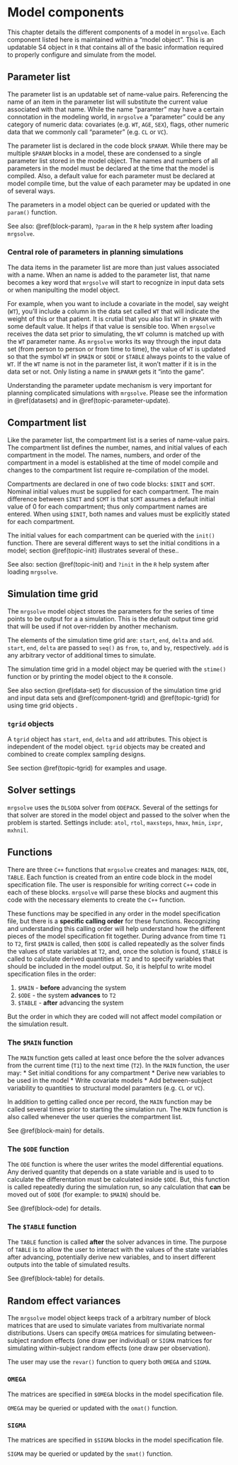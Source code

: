 # Model components

This chapter details the different components of a model in `mrgsolve`.  Each component listed here is maintained within a "model object".  This is an updatable S4 object in `R` that contains all of the basic information required to properly configure and simulate from the model. 

## Parameter list {#component-param}

The parameter list is an updatable set of name-value pairs. Referencing the name of an item in the parameter list will substitute the current value associated with that name.  While the name "paramter" may have a certain connotation in the modeling world, in `mrgsolve` a "parameter" could be any category of numeric data: covariates (e.g. `WT`, `AGE`, `SEX`), flags, other numeric data that we commonly call "parameter" (e.g. `CL` or `VC`).  

The parameter list is declared in the code block `$PARAM`.  While there may be multiple `$PARAM` blocks in a model, these are condensed to a single parameter list stored in the model object.  The names and numbers of all parameters in the model must be declared at the time that 
the model is compiled.  Also, a default value for each parameter must 
be declared at model compile time, but the value of each parameter may be updated in one of several ways. 

The parameters in a model object can be queried or updated with the `param()` function.

See also: \@ref(block-param), `?param` in the `R` help system after loading `mrgsolve`.

### Central role of parameters in planning simulations
The data items in the parameter list are more than just values associated with a name.  When an name is added to the parameter list, that name becomes a key word that `mrgsolve` will start to recognize in input data sets or when manipulting the model object.  

For example, when you want to include a covariate in the model, say weight (`WT`), you'll include a column in the data set called `WT` that will indicate the weight of this or that patient.  It is crutial that you also list `WT` in `$PARAM` with some default value.  It helps if that value is sensible too.  When `mrgsolve`
receives the data set prior to simulating, the `WT` column is matched up with the `WT` parameter name.  As `mrgsolve` works its way through the input data set (from person to person or from time to time), the value of `WT` is updated so that the symbol `WT` in `$MAIN` or `$ODE` or `$TABLE` always points to the value of `WT`.  If the `WT` name is not in the parameter list, it won't matter if it is in the data set or not.  Only listing a name in `$PARAM` gets it "into the game".  

Understanding the parameter update mechanism is very important for planning complicated simulations with `mrgsolve`.  Please see the information in \@ref(datasets) and in \@ref(topic-parameter-update).


## Compartment list {#component-init}
Like the parameter list, the compartment list is a series of name-value pairs.  The compartment list defines the number, names, and initial values of each compartment in the model.     The names, numbers, and order of the compartment in a model is established at the time of model compile and changes to the compartment list require re-compilation of the model.  

Compartments are declared in one of two code blocks: `$INIT` and `$CMT`. Nominal initial values must be supplied for each compartment.  The main difference between `$INIT` and `$CMT` is that `$CMT` assumes a default initial value of 0 for each compartment; thus only compartment names are entered.  When using `$INIT`, both names and values must be explicitly stated for each compartment.  

The initial values for each compartment can be queried with the `init()` function.  There are several different ways to set the initial conditions in a model; section \@ref(topic-init) illustrates several of these.. 

See also: section \@ref(topic-init) and `?init` in the `R` help system after loading `mrgsolve`.

## Simulation time grid {#component-stime}

The `mrgsolve` model object stores the parameters for the series of 
time points to be output for a a simulation.  This is the default output time grid that will be used if not over-ridden by another mechanism.  

The elements of the simulation time grid are: `start`, `end`, `delta` and `add`.  `start`, `end`, `delta` are passed to `seq()` as `from`, `to`, and `by`, respectively. `add` is any arbitrary vector of additional times to simulate.  

The simulation time grid in a model object may be queried with the `stime()` function or by printing the model object to the `R` console. 

See also section \@ref(data-set) for discussion of the simulation time grid and input data sets and \@ref(component-tgrid) and \@ref(topic-tgrid) for using time grid objects . 


### `tgrid` objects {#component-tgrid}

A `tgrid` object has `start`, `end`, `delta` and `add` attributes.  This object is independent of the model object.  `tgrid` objects may be created and combined to create complex sampling designs.

See section \@ref(topic-tgrid) for examples and usage.

## Solver settings
`mrgsolve` uses the `DLSODA` solver from `ODEPACK`. Several of the settings for that solver are stored in the model object and passed to the solver when the problem is started.  Settings include: `atol`, `rtol`, `maxsteps`, `hmax`, `hmin`, `ixpr`, `mxhnil`.  

## Functions

There are three `C++` functions that `mrgsolve` creates and manages: `MAIN`, `ODE`, `TABLE`. Each 
function is created from an entire code block in the model specification 
file.  The user is responsible for writing correct `C++` code in each of these blocks.  `mrgsolve` will parse these blocks and augment this code with the necessary elements to create the `C++` function. 

These functions may be specified in any order in the model specification file, but there is a __specific calling order__ for these functions.  Recognizing and understanding this calling order will help understand how the different pieces of the model specification fit together.  During advance from time `T1` to `T2`, first `$MAIN` is called, then `$ODE` is called repeatedly as the solver finds the values of state variables at `T2`, and, once the solution is found, `$TABLE` is called to calculate derived quantities at `T2` and to specify variables that should be included in the model output.  So, it is helpful to write model specification files in the order:

1. `$MAIN`  - __before__ advancing the system
2. `$ODE`   - the system __advances__ to `T2`
3. `$TABLE` - __after__ advancing the system

But the order in which they are coded will not affect model compilation or the simulation result. 

### The `$MAIN` function

The `MAIN` function gets called at least once before the the solver advances from the current time (`T1`) to the next time (`T2`).  In the `MAIN` function, the user may:
* Set initial conditions for any compartment
* Derive new variables to be used in the model
* Write covariate models
* Add between-subject variability to quantities to structural model paramters (e.g. `CL` or `VC`).  

In addition to getting called once per record, the `MAIN` function may be called several times prior to starting the simulation run.  The `MAIN` function is also called whenever the user queries the compartment list. 

See \@ref(block-main) for details.


### The `$ODE` function

The `ODE` function is where the user writes the model differential equations.  Any derived quantity that depends on a state variable and is used to to calculate the differentation must be calculated inside `$ODE`.  But, this function is called repeatedly during the simulation run, so any calculation that __can__ be moved out of `$ODE` (for example: to `$MAIN`) should be.  

See \@ref(block-ode) for details.


### The `$TABLE` function
The `TABLE` function is called __after__ the solver advances in time.  The purpose of `TABLE` is to allow the user to interact with the values of the state variables after advancing, potentially derive new variables, and to insert different outputs into the table of simulated results. 

See \@ref(block-table) for details.


## Random effect variances
The `mrgsolve` model object keeps track of a arbitrary number of block matrices that are used to simulate variates from multivariate normal distributions.  Users can specify `OMEGA` matrices for simulating between-subject random effects (one draw per individual) or `SIGMA` matrices for simulating within-subject random effects (one draw per observation).  

The user may use the `revar()` function to query both `OMEGA` and `SIGMA`.

### `OMEGA`
The matrices are specified in `$OMEGA` blocks in the model specification file. 

`OMEGA` may be queried or updated with the `omat()` function. 

### `SIGMA`
The matrices are specified in `$SIGMA` blocks in the model specification file.  

`SIGMA` may be queried or updated by the `smat()` function. 

